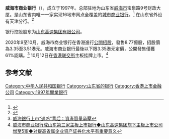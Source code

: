 '''威海市商业银行'''（{{hkex|9677}}），成立于1997年。总部驻地为山东省[[威海市|威海市]]宝泉路9号财政大厦。是山东省内唯一一家实现16地市网点全覆盖的[[城市商业银行|城市商业银行]]。<ref>{{Cite web |url=http://www.whccb.com/publish/whccb/1309/1310/index.html |title=银行简介 |access-date=2020-12-07 |archive-date=2018-12-28 |archive-url=https://web.archive.org/web/20181228144327/http://www.whccb.com/publish/whccb/1309/1310/index.html |dead-url=no }}</ref> 在山东省外设有天津分行。<ref>{{Cite web |url=http://www.whccb.com/publish/whccb/1554/index.html |title=网点分布 |access-date=2020-12-07 |archive-date=2018-12-28 |archive-url=https://web.archive.org/web/20181228061712/http://www.whccb.com/publish/whccb/1554/index.html |dead-url=no }}</ref> 

银行控股股东为[[山东高速集团有限公司|山东高速集团有限公司]]。

2020年9至10月，威海市商业银行在香港進行[[公開招股|公開招股]]，發售8.77億股，招股價為3.35至3.51港元。威海市商业银行最後以下限3.35港元定價，公開發售僅獲61%認購。<ref>[http://money.people.com.cn/BIG5/n1/2020/1019/c42877-31896549.html 威海銀行上市“遇冷”背后：資產質量承壓]</ref> 10月12日在[[香港联交所|香港联交所]]主板挂牌上市。<ref>[http://news.iqilu.com/shandong/shandonggedi/20201013/4670070.shtml 威海市商业银行成山东第三家主板上市银行◆山东高速集团旗下主板上市公司增至5家◆对提高省属企业资产证券化水平有重要意义]</ref> 

==参考文献==
{{reflist}}

{{中华人民共和国城市商业银行}}
[[Category:中华人民共和国银行|Category:中华人民共和国银行]]
[[Category:山东省的银行|Category:山东省的银行]]
[[Category:香港上市金融公司|Category:香港上市金融公司]]
[[Category:1997年開業銀行|Category:1997年開業銀行]]
{{银行小作品}}